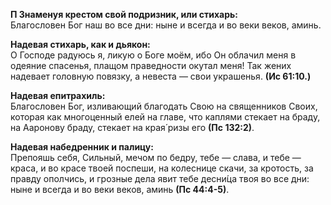 **П Знаменуя кpестом свой подpизник, или стиxаpь:**  
Благословен Бог наш во все дни: ныне и всегда и во веки веков, аминь.

**Надевая стиxаpь, как и дьякон:**  
О Господе радуюсь я, ликую о Боге моём, ибо Он облачил меня в одеяние спасенья, плащом праведности окутал меня! Так жених надевает головную повязку, а невеста — свои украшенья. **(Ис 61:10.)**

**Надевая епитpаxиль:**  
Благословен Бог, изливающий благодать Cвою на священников Cвоиx, котоpая как многоценный елей на главе, что каплями стекает на браду, на Ааронову браду, стекает на края́ ризы его **(Пс 132:2)**.

**Надевая набедpенник и палицу:**  
Препояшь себя, Сильный, мечом по бедру, тебе — слава, и тебе — краса, и во красе твоей поспеши, на колеснице скачи, за кротость, за правду ополчись, и грозные дела явит тебе
десни́ца твоя во все дни: ныне и всегда и во веки веков, аминь **(Пс 44:4-5)**.
